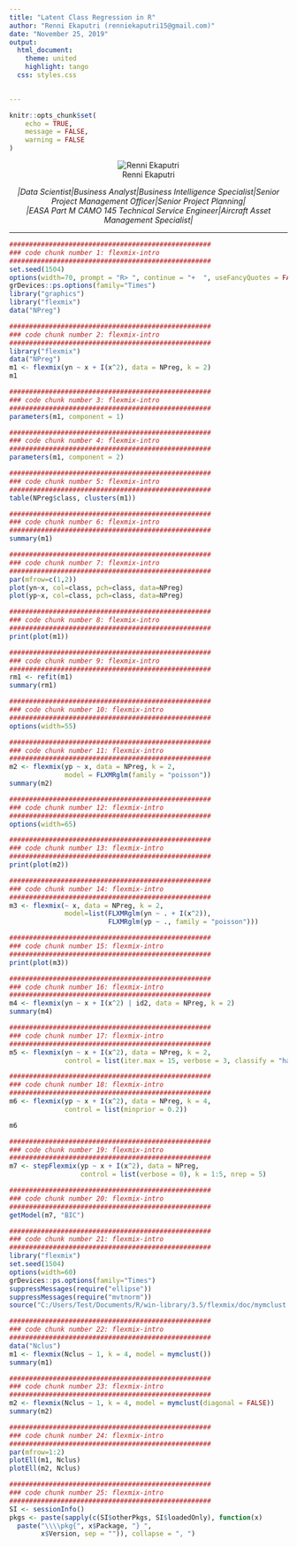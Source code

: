 ```yaml
---
title: "Latent Class Regression in R"
author: "Renni Ekaputri (renniekaputri15@gmail.com)"
date: "November 25, 2019"
output:
  html_document:
    theme: united
    highlight: tango
  css: styles.css
    

---
```



```r
knitr::opts_chunk$set(
	echo = TRUE,
	message = FALSE,
	warning = FALSE
)
```


<style type="text/css">
.main-container {
  max-width: 1700px;
  margin-left: 50px;
  margin-right: 40px;
}
</style>


<center>
![Renni Ekaputri](C:/Users/Test/Documents/renni/renni_cv/myproject_renniekaputri/1/renni_grayscale.jpg)
</center>

<center>
*|Data Scientist|Business Analyst|Business Intelligence Specialist|Senior Project Management Officer|Senior Project Planning|*
</center>


<center>
*|EASA Part M CAMO 145 Technical Service Engineer|Aircraft Asset Management Specialist|*
</center>
---


```r
###################################################
### code chunk number 1: flexmix-intro
###################################################
set.seed(1504)
options(width=70, prompt = "R> ", continue = "+  ", useFancyQuotes = FALSE)
grDevices::ps.options(family="Times")
library("graphics")
library("flexmix")
data("NPreg")
```

```r
###################################################
### code chunk number 2: flexmix-intro
###################################################
library("flexmix")
data("NPreg")
m1 <- flexmix(yn ~ x + I(x^2), data = NPreg, k = 2)
m1
```

```r
###################################################
### code chunk number 3: flexmix-intro
###################################################
parameters(m1, component = 1)
```

```r
###################################################
### code chunk number 4: flexmix-intro
###################################################
parameters(m1, component = 2)
```

```r
###################################################
### code chunk number 5: flexmix-intro
###################################################
table(NPreg$class, clusters(m1))
```

```r
###################################################
### code chunk number 6: flexmix-intro
###################################################
summary(m1)
```

```r
###################################################
### code chunk number 7: flexmix-intro
###################################################
par(mfrow=c(1,2))
plot(yn~x, col=class, pch=class, data=NPreg)
plot(yp~x, col=class, pch=class, data=NPreg)
```

```r
###################################################
### code chunk number 8: flexmix-intro
###################################################
print(plot(m1))
```

```r
###################################################
### code chunk number 9: flexmix-intro
###################################################
rm1 <- refit(m1)
summary(rm1)
```

```r

###################################################
### code chunk number 10: flexmix-intro
###################################################
options(width=55)
```

```r
###################################################
### code chunk number 11: flexmix-intro
###################################################
m2 <- flexmix(yp ~ x, data = NPreg, k = 2, 
              model = FLXMRglm(family = "poisson"))
summary(m2)
```

```r

###################################################
### code chunk number 12: flexmix-intro
###################################################
options(width=65)
```

```r
###################################################
### code chunk number 13: flexmix-intro
###################################################
print(plot(m2))
```

```r

###################################################
### code chunk number 14: flexmix-intro
###################################################
m3 <- flexmix(~ x, data = NPreg, k = 2,
              model=list(FLXMRglm(yn ~ . + I(x^2)), 
                         FLXMRglm(yp ~ ., family = "poisson")))
```

```r
###################################################
### code chunk number 15: flexmix-intro
###################################################
print(plot(m3))
```

```r

###################################################
### code chunk number 16: flexmix-intro
###################################################
m4 <- flexmix(yn ~ x + I(x^2) | id2, data = NPreg, k = 2)
summary(m4)
```

```r
###################################################
### code chunk number 17: flexmix-intro
###################################################
m5 <- flexmix(yn ~ x + I(x^2), data = NPreg, k = 2,
              control = list(iter.max = 15, verbose = 3, classify = "hard"))
```

```r

###################################################
### code chunk number 18: flexmix-intro
###################################################
m6 <- flexmix(yp ~ x + I(x^2), data = NPreg, k = 4,
              control = list(minprior = 0.2))

m6  
```

```r

###################################################
### code chunk number 19: flexmix-intro
###################################################
m7 <- stepFlexmix(yp ~ x + I(x^2), data = NPreg,
                  control = list(verbose = 0), k = 1:5, nrep = 5)
```

```r
###################################################
### code chunk number 20: flexmix-intro
###################################################
getModel(m7, "BIC")
```

```r

###################################################
### code chunk number 21: flexmix-intro
###################################################
library("flexmix")
set.seed(1504)
options(width=60)
grDevices::ps.options(family="Times")
suppressMessages(require("ellipse"))
suppressMessages(require("mvtnorm"))
source("C:/Users/Test/Documents/R/win-library/3.5/flexmix/doc/mymclust.R")
```

```r

###################################################
### code chunk number 22: flexmix-intro
###################################################
data("Nclus")
m1 <- flexmix(Nclus ~ 1, k = 4, model = mymclust())
summary(m1)
```

```r

###################################################
### code chunk number 23: flexmix-intro
###################################################
m2 <- flexmix(Nclus ~ 1, k = 4, model = mymclust(diagonal = FALSE))
summary(m2)
```

```r

###################################################
### code chunk number 24: flexmix-intro
###################################################
par(mfrow=1:2)
plotEll(m1, Nclus)
plotEll(m2, Nclus)
```

```r
###################################################
### code chunk number 25: flexmix-intro
###################################################
SI <- sessionInfo()
pkgs <- paste(sapply(c(SI$otherPkgs, SI$loadedOnly), function(x) 
  paste("\\\\pkg{", x$Package, "} ", 
        x$Version, sep = "")), collapse = ", ")
```
